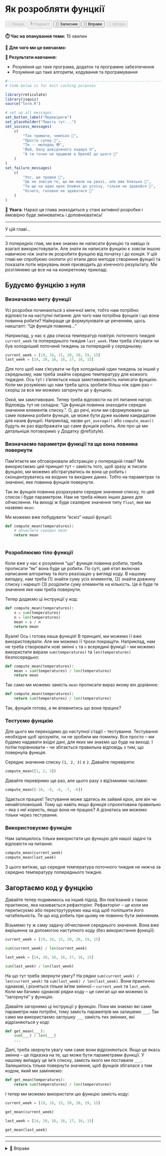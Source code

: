 # Як розробляти фунцкії 

<div class="btn-group">
  <button class="lecture" disabled>🎥 Лекція</button>
  <button class="podcast" disabled>🎙️ Подкаст</button>
  <button class="notebook">📓 Записник</button>
  <button class="exercises" onclick="openDetailsById('funcs_how_to_exercises');">🤸 Вправи</button>
  <button class="cheat" disabled>📝 Шпора</button>
</div>

**⏱️ Час на опанування теми:** 15 хвилин

**🤷 Для чого ми це вивчаємо:**

**🔑 Результати навчання:**

- Розуміння що таке програма, додаток та програмне забезпечення
- Розуміння що таке алгоритм, кодування та програмування 

```r
#-------------------------------------------------------------------------------
# Code below is for knit caching purposes

library(reticulate)
library(jsquiz)
source("term.R")

# set up all messages 
set_button_label("Перевірити")
set_placeholder("Пишіть тут...")
set_success_messages(
    c(
        "Так тримати, чемпіон 🌟",
        "Просто супер 🤩",
        "Ти -- молодец 😎",
        "Йой, бачу довідченого кодера 🤓",
        "А ти точно не прцював в OpenAI до цього 🤖"
    )
)
set_failure_messages(
    c(
        "Упс, ще трошки 😬",
        "Це не зовсім те, що ми мали на увазі, але вже близько 🙊",
        "Ти ще на один крок ближче до успіху, тільки не здавайся 🚀",
        "Нічого, головне не здаватися 💪"
    )
)
```

<div class = "warning">
🎈 **Увага**: Наразі ця глава знаходиться у стані активної розробки і ймовірно буде змінюватись і доповнюватись!
</div>

---

У цій главі...

---

З попередніх глав, ми вже знаємо як написати функцію та навіщо їх взагалі використовувати. Але знати як написати фунцкію є зовсім іншою навичкою ніж знати як розробити фунцкію від початку і до конція. У цій главі ми спробуємо охопити усі етапи двох методів створення фунцкії та показати потік міркувань який призводить до кінечного результату. Ми розглянемо це все на на конкретному прикладі.

## Будуємо фунцкію з нуля

### Визначаємо мету функції

Усі розробки починаються з кінечної мети, тобто нам потрібно відповісти на наступні питання: для чого нам потрібна фунцкія і що вона повинна робити? Найкраще це формулуювати це реченням, щось накшталт: "Ця функція повинна..."

Наприклад, у нас є два списка температур повітря: поточного тиждня `current_week` та попереднього тиждня `last_week`. Нам треба з'ясувати чи був холодніший поточинй тиждень за попередній у середньому:

```python
current_week = [19, 16, 15, 20, 20, 19, 15]
last_week = [14, 20, 16, 16, 17, 16, 15]
```

Для того щоб нам з'ясувати чи був холодніший один тиждень за інший у середньому, нам треба знайти середню температуру для кожного тидждня. Ось тут і з'вляється наша замотивованість написати фунцкію. Коли ми розуміємо що нам треба щось зробити більш ніж один раз -- скоріш за все ми можемо загорнути це у фунцкію. 

Окєй, ми замотивовані. Тепер треба відповісти на оті питання нагорі. Відповідь тут не складна: "Ця функція повинна знаходити середнє значення елементів списку.". О, до речі, коли ми сформулювали що саме повинна робити функція, це може бути дуже кьовим кандидатом для назив фунцкії. Наприклад, назви `get_average()` або `compute_mean()` будуть як раз відображати що саме фунцкія робить. Але про це ми детальніше поговоримо у Додатку \@ref(style).

### Визначаємо параметри функції та що вона повинна повернути 

Пам'ятаєте ми обговорювали абстракцію у попередній главі? Ми використаємо цей принцип тут -- замість того, щоб зразу ж писати фунцкію, ми можемо абстрагуватись як вона це робить і сконцентруватись на вхідних та вихідних даних. Тобто на параметрах та значенні, яке повинна фунцкія повернути. 

Так як фунцкія повинна розрахувати середне значення списку, то цей список і буде параметром. Нам не треба ніяких інших даних для обчислення. На виході ж буде скалярне значення типу `float`, яке ми назвемо `mean`:

<!-- XXX: black box with temps as input and avg as output -->

Ми можемо вже побудувати "ескіз" нашої фунцкії: 

```python
def compute_mean(temperatures):
    # обчислити середнє mean
    return mean
    
```

### Розроблюємо тіло функції 

Коли вже у нас є розуміння "що" функція повинна робити, треба прописати "як" вона буде це робити. По суті, цей етап включає написання алгоритму та його реазізацію у вигляді коду. В нашому випадку, нам треба (1) знайти суму усіх елементів, (2) знайти довжину списку і нарешті (3) розділити суму елементів на кількість. Це й буде те значення яке нам треба повернути. 

<!-- XXX: flow chart of the function (1) sum (2) len (3) /  -->

Тепер додаємо ці інструкції у код:

```python
def compute_mean(temperatures):
    s = sum(temperatures)
    n = len(temperatures)
    mean = s / n
    return mean

```

Вуаля! Ось і готова наша функція! В принципі, ми можемо її вже використовувати. Але ми можемо її трохи покращіти. Наприклад, нам не треба створювати нові змінні `s` та `n` всередині функції -- ми можемо використати вирази `sum(temperatures)` та `len(temperatures)` безпосередьно: 

```python
def compute_mean(temperatures):
    mean = sum(temperatures) / len(temperatures)
    return mean

```

Так само ми можемо замість `mean` прописати вираз якому він дорівнює: 

```python
def compute_mean(temperatures):
    return sum(temperatures) / len(temperatures)

```

Так, фунцкія готова, а як впевнитись що вона працює?

### Тестуємо фунцкію 

Для цього ми переходимо до наступної стадії -- тестування. Тестування необхідне щоб зрозуміти, чи не зробили ми помилку. Все просто -- ми будемо надавати вхідні дані, для яких ми знаємо що буде на виході. І потім порівнювати -- чи збігається правильна відповідь з тим, що повернула функція. 

Середнє значення списку `[1, 2, 3]` є `2`. Давайте перевіряти: 

```python
compute_mean([1, 2, 3])
```

Давайте перевіримо ще раз, але цього разу з від'ємними часлами: 

```python
compute_mean([-10, -9, -8, -7, -6])
```

Здається працює! Тестування може здатись як зайвий крок, але він чи ненайголовніший. Тому що навіть якщо функція спроєктована правильно -- яка з неї користь, якщо вона не працює? А дізнатись ми можемо тільки через тестування.

### Використовуємо функцію

Нам залишилось тільки використати цю функцію для нашої задачі та відповісти на питання: 

```python
compute_mean(current_week)
compute_mean(last_week)
```

З цього витікає, що середня температура поточного тиждня не нижча за середню температуру попереднього тиждня. 

## Загортаємо код у фунцкію 

Давайте тепер подивимось на інший підхід. Він пов'язаний з такою практикою, яка називається рефакторінг. Рефакторінг -- це коли ми переписуємо або переструтуруємо наш код щоб поліпшити його чатабельність. Те що код робить при цьому не повинно бути змінненим.

Візьмемо ту ж саму задачу обчислання середнього значення. Вона вже вирішенна за допомогою наступного коду (без використання функції): 

```python
current_week = [19, 16, 15, 20, 20, 19, 15]

sum(current_week) / len(current_week)

last_week = [14, 20, 16, 16, 17, 16, 15]

sum(last_week) / len(last_week)
```

На що тут треба звернути увагу? На рядки `sum(current_week) / len(current_week)` та `sum(last_week) / len(last_week)`. Вони практично однакові, і різняться тільки ім'ям змінної -- `current_week` та `last_week`. Коли ми бачимо однакові рядки коду -- це сингал що ми можемо їх "загорнути" у функцію. 

Давайте загорнемо ці інструкції у функцію. Поки ми знаємо які саме параметри нам потрібні, тому замість параметрів ми залишемо `___`. Так само ми використаємо заглушку `___` замість тих змінних, які відрізняються у коді: 

```python
def get_mean(___): 
    sum(___) / len(___)
    ...
```

Далі, треба звернути увагу чим саме вони відрізняються. Якщо це якась змінна -- це підказка на те, що може бути параметрами функції. У нашому випадку це ім'я списку, замість якого ми поставили `___`. Залишилось тільки повернути значення, щоб фунцкія збігалася з тим кодом, який ми заміняємо: 

```python
def get_mean(temperatures): 
    return sum(temperatures) / len(temperatures)

```

І тепер ми можемо використати цю функцію замість коду: 

```python
current_week = [19, 16, 15, 20, 20, 19, 15]

get_mean(current_week)

last_week = [14, 20, 16, 16, 17, 16, 15]

get_mean(last_week)
```

---

---

<details id="funcs_how_to_exercises">
<summary>🤸 Вправи</summary>
```r
generate_options_quiz(
    question = "1. Чи можна будувати функцію без кінцевої мети?",
    answers = c(
        "Так" = FALSE,
        "Ні" = TRUE),
    allow_multiple_answers = FALSE
)
```

```r
between <- '<pre><code>1. ddef calculate_square(a): 
    return a * a

2. def calculate_square(a) 
    return a * a

3. def calculate_square(a): 
    return a + a



</code></pre>
<div class="question">Оберіть правильну відповідь:</div>'

generate_options_quiz(
    question = "2. Котра з функцій правильно обчислить площу квадрата?",
    between = between,
    answers = c(
        "Перша" = TRUE,
        "Друга" = FALSE,
        "Третя" = FALSE,
        "Жодна" = FALSE
    ),
    allow_multiple_answers = FALSE
)
```

```r
generate_options_quiz(
    question = "3. Що таке <code>значення за замовчуванням</code> у параметрах функції?",
    answers = c(
        "Значення, яке автоматично встановлюється для змінної під час декларації." = FALSE,
        "Значення, яке використовується у випадку, якщо не передано інших значень." = TRUE,
        "Значення, яке завжди дорівнює нулю." = FALSE),
    allow_multiple_answers = FALSE
)
```

```r
generate_options_quiz(
    question = "4. Що таке <code>тестування функції</code>? ",
    answers = c(
        "Розробка алгоритму для функції." = FALSE,
        "Перевірка правильності виконання функції з вхідними даними та порівняння результату з очікуваним." = TRUE,
        "Визначення параметрів та значень, які функція повинна повернути." = FALSE,
        "Визначення мети функції перед її розробкою." = FALSE),
    allow_multiple_answers = FALSE
)
```

```r
#between <- '<pre><code>def calculate_rectangle_area(length, width): 
#    area = length * width
#    return []
#
#</code></pre>
#<div class="question">Напишіть правильну відповідь:</div>'
#
#question <-
#    "5. Що потрібно написати замість квадратних дужок, щоб функція правильно поряхувала площу прямокутника?"
#
#generate_short_quiz(question = question, between = between, correct_answer = "area")
```

```r
generate_options_quiz(
    question = "6. Якщо довжина та ширина прамокутника дорівнюють 3 та 5 відповідно. Яка буде площа цього прямокутника?",
    answers = c(
        "8" = FALSE,
        "12" = FALSE,
        "15" = TRUE,
        "20" = FALSE),
    allow_multiple_answers = FALSE
)
```

</details>